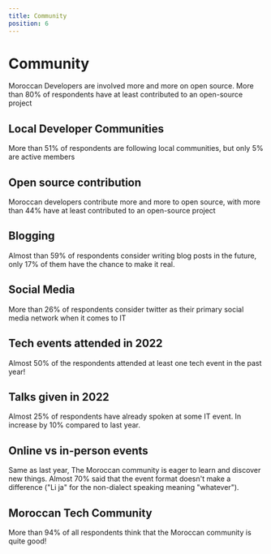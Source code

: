 ```yaml
---
title: Community
position: 6
---
```


# Community

Moroccan Developers are involved more and more on open source. More than 80% of respondents have at least contributed to an open-source project

## Local Developer Communities

More than 51% of respondents are following local communities, but only 5% are active members

<Chart id="community-q-0" title={false} />

## Open source contribution

Moroccan developers contribute more and more to open source, with more than 44% have at least contributed to an open-source project

<Chart id="community-q-1" title={false} />

## Blogging

Almost than 59% of respondents consider writing blog posts in the future, only 17% of them have the chance to make it real.

<Chart id="community-q-2" title={false} />

## Social Media

More than 26% of respondents consider twitter as their primary social media network when it comes to IT

<Chart id="community-q-3" title={false} />

## Tech events attended in 2022

Almost 50% of the respondents attended at least one tech event in the past year!

<Chart id="community-q-4" title={false} />

## Talks given in 2022

Almost 25% of respondents have already spoken at some IT event. In increase by 10% compared to last year.

<Chart id="community-q-5" title={false} />

## Online vs in-person events

Same as last year, The Moroccan community is eager to learn and discover new things. Almost 70% said that the event format doesn't make a difference ("Li ja" for the non-dialect speaking meaning "whatever").

<Chart id="community-q-6" title={false} />

## Moroccan Tech Community

More than 94% of all respondents think that the Moroccan community is quite good!

<Chart id="community-q-7" title={false} />
